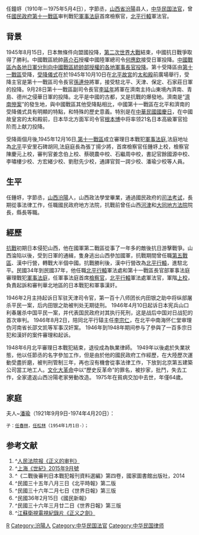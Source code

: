 {{refimprove|time=2015-10-29T09:14:20+00:00}}
任鐘垿（1910年－1975年5月4日），字節丞，[[山西省|山西省]][[汾阳市|汾陽]]县人，[[中华民国|中华民国]][[法官|法官]]，曾任[[國民政府|國民政府]][[第十一戰區|第十一戰區]]审判戰犯[[軍事法庭|軍事法庭]]首席檢察官，[[剿匪總司令部#.E8.8F.AF.E5.8C.97.E5.89.BF.E5.8C.AA.E7.B8.BD.E5.8F.B8.E4.BB.A4.E9.83.A8|北平行轅]]軍法官。

==背景==

1945年8月15日，日本無條件向盟國投降，[[第二次世界大戰|第二次世界大戰]]結束，中國抗日戰爭取得了勝利。中國戰區統帥[[蔣介石|蔣介石]]授權中國陸軍總司令[[何應欽|何應欽]]接受日軍投降。[[第二次世界大戰中國戰區受降儀式|中國戰區內各地日軍分別向中國戰區統帥部授權的各地軍事長官投降]]。第十受降區由[[第十一戰區|第十一戰區]]受降，[[抗日戰爭第十一戰區|受降儀式]]在於1945年10月10日在[[北平|北平]][[故宮|故宮]]的[[太和殿|太和殿]]前廣場舉行，受降主官是第十一戰區司令長官[[孫連仲|孫連仲]]將軍，接受駐北平、天津、保定、石家莊日軍的投降。9月28日第十一戰區副司令長官[[李延年_(1904年)|李延年]]將軍在濟南主持山東境內濟南、青島、德州之侵華日軍的投降。北平是中國的古都，又是抗戰的爆發地。濟南是“[[濟南慘案|濟南慘案]]”的發生地，與中國戰區其他受降點相比，中國第十一戰區在北平和濟南的受降儀式具有明顯的特點，和特殊的歷史意義。特別是在[[中華民國國慶日|中華民國國慶日]]，在中國故皇宮的太和殿前，日本华北方面军司令官[[根本博|根本博]]中将率领21名日本高級軍官拾阶而上献刀投降。

受降兩個月後,1945年12月16日,[[第十一戰區|第十一戰區]]成立審理日本戰犯[[軍事法庭|軍事法庭]],法庭地址為[[北平|北平]]平安里石碑胡同,法庭庭長為張丁揚少將，首席檢察官任鍾垿上校，檢察官陳慶元上校，審判官姜念伯上校、蔡硯農中校、石繼周中校，書記官餘國源中校、李嘯樓少校、方宏緒少校、劉慰先少校，通譯官賀一諤少校、潘瑜少校等人員。

==生平==

任鍾垿，字節丞，[[汾阳市|山西汾陽]]人，山西政法學堂畢業，通過國民政府的[[司法考试|司法考试]]，長期從事法律工作，任職國民政府地方法院，抗戰前曾任山西[[河津|河津]]和[[大同市|大同]][[地方法院|地方法院]]院長，縣長等職。

==經歷==
[[抗戰|抗戰]]初期日本侵犯山西，他在國軍第二戰區從事了一年多的敵後抗日游擊戰爭。山西淪陷以後，受到日軍的通緝，隻身逃出山西參加國軍，抗戰期間曾任職[[第五戰區|第五戰區]]、漢中行營，轉戰大半個中國。抗戰勝利後，漢中行營改為[[剿匪總司令部#.E8.8F.AF.E5.8C.97.E5.89.BF.E5.8C.AA.E7.B8.BD.E5.8F.B8.E4.BB.A4.E9.83.A8|北平行轅]]，進駐北平。民國34年到民國37年，他任職[[剿匪總司令部#.E8.8F.AF.E5.8C.97.E5.89.BF.E5.8C.AA.E7.B8.BD.E5.8F.B8.E4.BB.A4.E9.83.A8|北平行轅]]軍法處和第十一戰區長官部軍事法庭審理戰犯[[軍事法庭|軍事法庭]]，任軍事法庭首席[[檢察官|檢察官]]，[[剿匪總司令部#.E8.8F.AF.E5.8C.97.E5.89.BF.E5.8C.AA.E7.B8.BD.E5.8F.B8.E4.BB.A4.E9.83.A8|北平行轅]]軍法處軍法官，軍階[[上校|上校]]，負責起訴和審判華北地區的日本戰犯和軍事漢奸。

1946年2月主持起诉日军驻天津司令官，第一百十八师团长内田银之助中将纵部屠杀平民一案，后内田银之助被判处无期徒刑。
1946年4月10日起诉日本宪兵山口利春屠杀中国平民一案，并代表国民政府对其执行死刑，这是战后中国对日战犯的首次审判。
1946年8月2日，陪同北平行辕主任[[李宗仁|李宗仁]]，在北平中南海怀仁堂审理伪河南省长邵文凯等军事汉奸案。
1946年到1948年期间参与了參與了一百多宗日犯和漢奸的案件審理和起诉。

1948年6月北平審理日本戰犯結束，退役成為執業律師。 1949年以後處於失業狀態，他以任節丞的名字參加工作，但是由於他的國民政府工作經歷，在大陸歷次運動受盡折磨，被判刑管制三年，再也沒有機會從事法律工作，下放到北京第五建築公司當工地工人。[[文化大革命|文化大革命]]中以“歷史反革命”的罪名，被抄家，批鬥，失去工作，全家遣返山西汾陽老家勞動改造。 1975年在貧病交加中去世，年僅64歲。

==家庭==
夫人~[[潘瑜|潘瑜]]（1921年9月9日-1974年4月20日）：
 子：[[任春林|任春林]]，[[任松林|任松林]]（1954年1月1日-）；

==参考文献==
{{commonscat|Ren Zhongxu}}
{{wikiquote}}
{{reflist|2}}
#^[http://www.chinacourt.org/article/detail/2015/09/id/1705428.shtml 人民法院报《正义的审判》]{{Webarchive|url=https://archive.is/20151029222314/http://www.chinacourt.org/article/detail/2015/09/id/1705428.shtml |date=2015-10-29 }}
#^[http://www.shwsg.net/md/89/2381.html 上海《世紀》2015年9月號]{{Wayback|url=http://www.shwsg.net/md/89/2381.html |date=20160304222354 }}
#^《二戰後審判日本戰犯報刊資料選編》第四卷，國家圖書館出版社，2014
#^民國三十五年八月三日《北平時報》第二版
#^民國三十六年二月七日《世界日報》第三版
#^民國36年2月15日《國民新報》
#^民國三十六年三月廿二日《世界日報》第三版 
#^[https://www.youtube.com/watch?v=bJq4_ydGf-M&t=1428sl 江蘇衛視電視紀錄片《正义之劍》] {{Wayback|url=https://www.youtube.com/watch?v=bJq4_ydGf-M&t=1428sl |date=20190222143022 }}

{{DEFAULTSORT:Ren任}}
[[Category:任姓|R]]
[[Category:汾陽人|Category:汾陽人]]
[[Category:中华民国法官|Category:中华民国法官]]
[[Category:中华民国律师|Category:中华民国律师]]